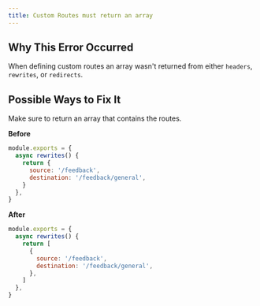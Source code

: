 ```yaml
---
title: Custom Routes must return an array
---
```


## Why This Error Occurred

When defining custom routes an array wasn't returned from either `headers`, `rewrites`, or `redirects`.

## Possible Ways to Fix It

Make sure to return an array that contains the routes.

**Before**

```js filename="next.config.js"
module.exports = {
  async rewrites() {
    return {
      source: '/feedback',
      destination: '/feedback/general',
    }
  },
}
```

**After**

```js filename="next.config.js"
module.exports = {
  async rewrites() {
    return [
      {
        source: '/feedback',
        destination: '/feedback/general',
      },
    ]
  },
}
```
